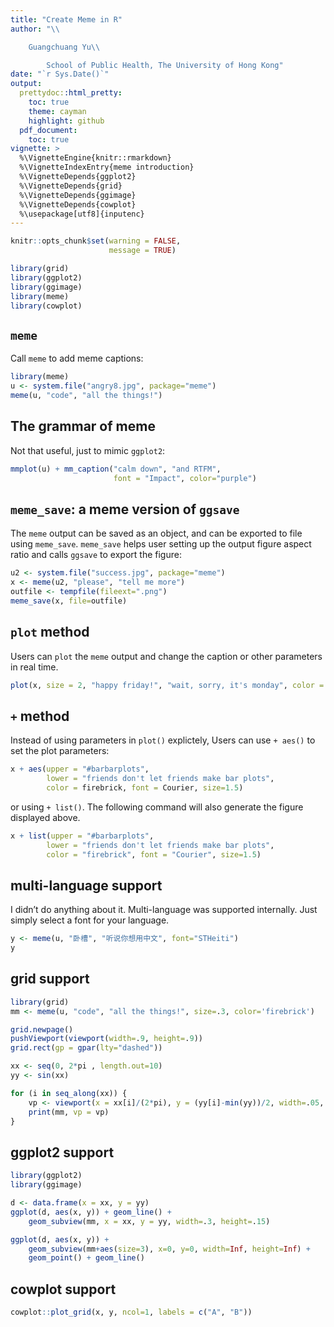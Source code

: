 ```yaml
---
title: "Create Meme in R"
author: "\\

	Guangchuang Yu\\

        School of Public Health, The University of Hong Kong"
date: "`r Sys.Date()`"
output:
  prettydoc::html_pretty:
    toc: true
    theme: cayman
    highlight: github
  pdf_document:
    toc: true
vignette: >
  %\VignetteEngine{knitr::rmarkdown}
  %\VignetteIndexEntry{meme introduction}
  %\VignetteDepends{ggplot2}
  %\VignetteDepends{grid}
  %\VignetteDepends{ggimage}
  %\VignetteDepends{cowplot}
  %\usepackage[utf8]{inputenc}
---
```




```r
knitr::opts_chunk$set(warning = FALSE,
                      message = TRUE)

library(grid)
library(ggplot2)
library(ggimage)
library(meme)
library(cowplot)
```


## `meme`

Call `meme` to add meme captions:


```r
library(meme)
u <- system.file("angry8.jpg", package="meme")
meme(u, "code", "all the things!")
```

## The grammar of meme


Not that useful, just to mimic `ggplot2`:


```r
mmplot(u) + mm_caption("calm down", "and RTFM",
                       font = "Impact", color="purple")
```



## `meme_save`: a meme version of `ggsave`

The `meme` output can be saved as an object, and can be exported to file using
`meme_save`. `meme_save` helps user setting up
the output figure aspect ratio and calls `ggsave` to export the figure:


```r
u2 <- system.file("success.jpg", package="meme")
x <- meme(u2, "please", "tell me more")
outfile <- tempfile(fileext=".png")
meme_save(x, file=outfile)
```


## `plot` method


Users can `plot` the `meme` output and change the caption or other parameters in
real time.

```r
plot(x, size = 2, "happy friday!", "wait, sorry, it's monday", color = "firebrick", font = "Courier")
```

## `+` method


Instead of using parameters in `plot()` explictely, Users can use `+ aes()` to set the plot parameters:


```r
x + aes(upper = "#barbarplots",
        lower = "friends don't let friends make bar plots",
        color = firebrick, font = Courier, size=1.5)
```

or using `+ list()`. The following command will also generate the figure
displayed above.

```r
x + list(upper = "#barbarplots",
        lower = "friends don't let friends make bar plots",
        color = "firebrick", font = "Courier", size=1.5)
```


## multi-language support

I didn't do anything about it. Multi-language was supported internally. Just
simply select a font for your language.


```r
y <- meme(u, "卧槽", "听说你想用中文", font="STHeiti")
y
```

## grid support


```r
library(grid)
mm <- meme(u, "code", "all the things!", size=.3, color='firebrick')

grid.newpage()
pushViewport(viewport(width=.9, height=.9))
grid.rect(gp = gpar(lty="dashed"))

xx <- seq(0, 2*pi , length.out=10)
yy <- sin(xx)

for (i in seq_along(xx)) {
    vp <- viewport(x = xx[i]/(2*pi), y = (yy[i]-min(yy))/2, width=.05, height=.05)
    print(mm, vp = vp)
}
```


## ggplot2 support



```r
library(ggplot2)
library(ggimage)

d <- data.frame(x = xx, y = yy)
ggplot(d, aes(x, y)) + geom_line() +
    geom_subview(mm, x = xx, y = yy, width=.3, height=.15)

ggplot(d, aes(x, y)) +
    geom_subview(mm+aes(size=3), x=0, y=0, width=Inf, height=Inf) +
    geom_point() + geom_line()
```


## cowplot support


```r
cowplot::plot_grid(x, y, ncol=1, labels = c("A", "B"))
```

